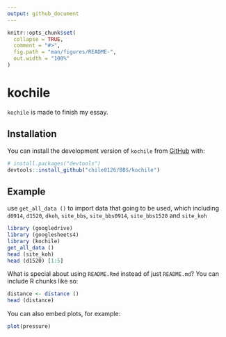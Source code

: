 ```yaml
---
output: github_document
---
```


<!-- README.md is generated from README.Rmd. Please edit that file -->

```r
knitr::opts_chunk$set(
  collapse = TRUE,
  comment = "#>",
  fig.path = "man/figures/README-",
  out.width = "100%"
)
```

# kochile

<!-- badges: start -->
<!-- badges: end -->

`kochile` is made to finish my essay.

## Installation

You can install the development version of `kochile` from [GitHub](https://github.com/) with:

``` r
# install.packages("devtools")
devtools::install_github("chile0126/BBS/kochile")
```

## Example

use `get_all_data ()` to import data that going to be used, which including `d0914`, `d1520`, `dkoh`, `site_bbs`, `site_bbs0914`, `site_bbs1520` and `site_koh`

```r
library (googledrive)
library (googlesheets4)
library (kochile)
get_all_data ()
head (site_koh)
head (d1520) [1:5]
```

What is special about using `README.Rmd` instead of just `README.md`? You can include R chunks like so:

```r
distance <- distance ()
head (distance)
```

You can also embed plots, for example:

```r
plot(pressure)
```
